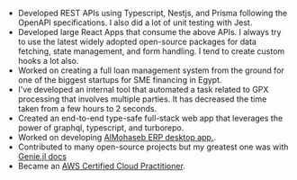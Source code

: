 - Developed REST APIs using Typescript, Nestjs, and Prisma following the OpenAPI specifications. I also did a lot of unit testing with Jest.
- Developed large React Apps that consume the above APIs. I always try to use the latest widely adopted open-source packages for data fetching, state management, and form handling. I tend to create custom hooks a lot also.
- Worked on creating a full loan management system from the ground for one of the biggest startups for SME financing in Egypt.
- I've developed an internal tool that automated a task related to GPX processing that involves multiple parties. It has decreased the time taken from a few hours to 2 seconds.
- Created an end-to-end type-safe full-stack web app that leverages the power of graphql, typescript, and turborepo.
- Worked on developing [AlMohaseb ERP desktop app.](https://almohaseb-erp.com/).
- Contributed to many open-source projects but my greatest one was with [Genie.jl docs](https://github.com/GenieFramework/GenieFrameworkDocs)
- Became an [AWS Certified Cloud Practitioner](https://www.credly.com/badges/a74e80fc-707c-41a7-8769-83e6d6452e14/public_url).